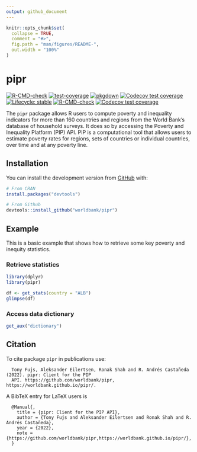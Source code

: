```yaml
---
output: github_document
---
```


<!-- README.md is generated from README.Rmd. Please edit that file -->

```r
knitr::opts_chunk$set(
  collapse = TRUE,
  comment = "#>",
  fig.path = "man/figures/README-",
  out.width = "100%"
)
```

# pipr

<!-- badges: start -->
[![R-CMD-check](https://github.com/worldbank/pipr/workflows/R-CMD-check/badge.svg)](https://github.com/worldbank/pipr/actions?workflow=R-CMD-check)
[![test-coverage](https://github.com/worldbank/pipr/workflows/test-coverage/badge.svg)](https://github.com/worldbank/pipr/actions)
[![pkgdown](https://github.com/worldbank/pipr/workflows/pkgdown/badge.svg)](https://github.com/worldbank/pipr/actions)
[![Codecov test coverage](https://codecov.io/gh/worldbank/pipr/branch/main/graph/badge.svg)](https://app.codecov.io/gh/worldbank/pipr?branch=main)
[![Lifecycle: stable](https://img.shields.io/badge/lifecycle-stable-brightgreen.svg)](https://lifecycle.r-lib.org/articles/stages.html#stable)
[![R-CMD-check](https://github.com/worldbank/pipr/actions/workflows/R-CMD-check.yaml/badge.svg)](https://github.com/worldbank/pipr/actions/workflows/R-CMD-check.yaml)
[![Codecov test coverage](https://codecov.io/gh/worldbank/pipr/graph/badge.svg)](https://app.codecov.io/gh/worldbank/pipr)
<!-- badges: end -->

The `pipr` package allows R users to compute poverty and inequality indicators 
for more than 160 countries and regions from the World Bank’s database of 
household surveys. It does so by accessing the Poverty and Inequality Platform 
(PIP) API. PIP is a computational tool that allows users to estimate poverty 
rates for regions, sets of countries or individual countries, over time and at 
any poverty line.

## Installation

You can install the development version from [GitHub](https://github.com/) with:

``` r
# From CRAN
install.packages("devtools")

# From Github
devtools::install_github("worldbank/pipr")
```

## Example

This is a basic example that shows how to retrieve some key poverty and inequity statistics. 

### Retrieve statistics

```r
library(dplyr)
library(pipr)

df <- get_stats(country = "ALB")
glimpse(df)
```

### Access data dictionary
```r
get_aux("dictionary")
```


## Citation

To cite package `pipr` in publications use:

```
  Tony Fujs, Aleksander Eilertsen, Ronak Shah and R. Andrés Castañeda (2022). pipr: Client for the PIP
  API. https://github.com/worldbank/pipr, https://worldbank.github.io/pipr/.
```

A BibTeX entry for LaTeX users is

```
  @Manual{,
    title = {pipr: Client for the PIP API},
    author = {Tony Fujs and Aleksander Eilertsen and Ronak Shah and R. Andrés Castañeda},
    year = {2022},
    note = {https://github.com/worldbank/pipr,https://worldbank.github.io/pipr/},
  }
```

